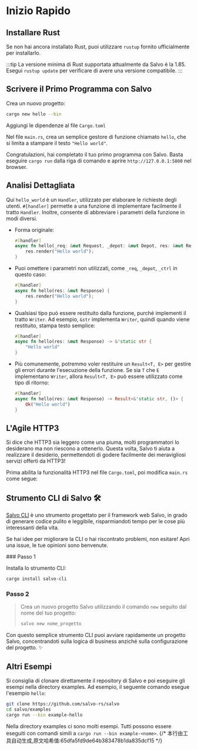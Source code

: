 
# Inizio Rapido

## Installare Rust
Se non hai ancora installato Rust, puoi utilizzare `rustup` fornito ufficialmente per installarlo.

<LinkCard
  href="https://doc.rust-lang.org/book/ch01-01-installation.html"
  title="Guida Ufficiale di Rust"
  description="Dettagli su come installare Rust"
/>
:::tip
La versione minima di Rust supportata attualmente da Salvo è la 1.85. Esegui `rustup update` per verificare di avere una versione compatibile.
:::

## Scrivere il Primo Programma con Salvo

Crea un nuovo progetto:

```bash
cargo new hello --bin
```

Aggiungi le dipendenze al file `Cargo.toml`

<CargoCode/>

Nel file `main.rs`, crea un semplice gestore di funzione chiamato `hello`, che si limita a stampare il testo `"Hello world"`.

<HelloCode/>

Congratulazioni, hai completato il tuo primo programma con Salvo. Basta eseguire `cargo run` dalla riga di comando e aprire `http://127.0.0.1:5800` nel browser.

## Analisi Dettagliata

Qui `hello_world` è un `Handler`, utilizzato per elaborare le richieste degli utenti. `#[handler]` permette a una funzione di implementare facilmente il tratto `Handler`. Inoltre, consente di abbreviare i parametri della funzione in modi diversi.

- Forma originale:

    ```rust
    #[handler]
    async fn hello(_req: &mut Request, _depot: &mut Depot, res: &mut Response, _ctrl: &mut FlowCtrl) {
        res.render("Hello world");
    }
    ```

- Puoi omettere i parametri non utilizzati, come `_req`, `_depot`, `_ctrl` in questo caso:

    ```rust
    #[handler]
    async fn hello(res: &mut Response) {
        res.render("Hello world");
    }
    ```

- Qualsiasi tipo può essere restituito dalla funzione, purché implementi il tratto `Writer`. Ad esempio, `&str` implementa `Writer`, quindi quando viene restituito, stampa testo semplice:

    ```rust
    #[handler]
    async fn hello(res: &mut Response) -> &'static str {
        "Hello world"
    }
    ```

- Più comunemente, potremmo voler restituire un `Result<T, E>` per gestire gli errori durante l'esecuzione della funzione. Se sia `T` che `E` implementano `Writer`, allora `Result<T, E>` può essere utilizzato come tipo di ritorno:
  
    ```rust
    #[handler]
    async fn hello(res: &mut Response) -> Result<&'static str, ()> {
        Ok("Hello world")
    }
    ```

## L'Agile HTTP3

Si dice che HTTP3 sia leggero come una piuma, molti programmatori lo desiderano ma non riescono a ottenerlo. Questa volta, Salvo ti aiuta a realizzare il desiderio, permettendoti di godere facilmente dei meravigliosi servizi offerti da HTTP3!

Prima abilita la funzionalità HTTP3 nel file `Cargo.toml`, poi modifica `main.rs` come segue:
<Tabs>
  <Tab label="main.rs">
  <HelloH3Code/>
  </Tab>
  <Tab label="Cargo.toml">
  <HelloH3CargoCode/>
  </Tab>
</Tabs>

## Strumento CLI di Salvo 🛠️

[Salvo CLI](https://github.com/salvo-rs/salvo-cli) è uno strumento progettato per il framework web Salvo, in grado di generare codice pulito e leggibile, risparmiandoti tempo per le cose più interessanti della vita.

Se hai idee per migliorare la CLI o hai riscontrato problemi, non esitare! Apri una issue, le tue opinioni sono benvenute.

<Steps>
  ### Passo 1

  Installa lo strumento CLI:
  
  ```bash
  cargo install salvo-cli
  ```

  ### Passo 2

  > Crea un nuovo progetto Salvo utilizzando il comando `new` seguito dal nome del tuo progetto:
  >
  > ```bash
  > salvo new nome_progetto
  > ```
</Steps>

Con questo semplice strumento CLI puoi avviare rapidamente un progetto Salvo, concentrandoti sulla logica di business anziché sulla configurazione del progetto. ✨

## Altri Esempi

Si consiglia di clonare direttamente il repository di Salvo e poi eseguire gli esempi nella directory examples. Ad esempio, il seguente comando esegue l'esempio `hello`:

```sh
git clone https://github.com/salvo-rs/salvo
cd salvo/examples
cargo run --bin example-hello
```

Nella directory examples ci sono molti esempi. Tutti possono essere eseguiti con comandi simili a `cargo run --bin example-<nome>`.
{/* 本行由工具自动生成,原文哈希值:65dfa5fd9de64b383478b1da835dcf15 */}